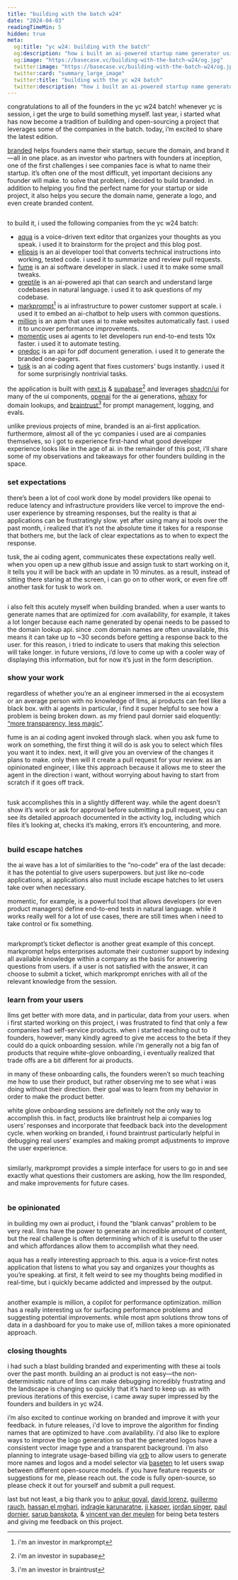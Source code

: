 ```yaml
---
title: "building with the batch w24"
date: "2024-04-03"
readingTimeMin: 5
hidden: true
meta:
  og:title: "yc w24: building with the batch"
  og:description: "how i built an ai-powered startup name generator using a dozen ai developer tools and infrastructure companies from the yc w24 batch"
  og:image: "https://basecase.vc/building-with-the-batch-w24/og.jpg"
  twitter:image: "https://basecase.vc/building-with-the-batch-w24/og.jpg"
  twitter:card: "summary_large_image"
  twitter:title: "building with the yc w24 batch"
  twitter:description: "how i built an ai-powered startup name generator using a dozen ai developer tools and infrastructure companies from the yc w24 batch"
---
```


congratulations to all of the founders in the yc w24 batch! whenever yc is session, i get the urge to build something myself. last year, i started what has now become a tradition of building and open-sourcing a project that leverages some of the companies in the batch. today, i’m excited to share the latest edition.

[branded](https://branded.ai) helps founders name their startup, secure the domain, and brand it—all in one place. as an investor who partners with founders at inception, one of the first challenges i see companies face is what to name their startup. it’s often one of the most difficult, yet important decisions any founder will make. to solve that problem, i decided to build branded. in addition to helping you find the perfect name for your startup or side project, it also helps you secure the domain name, generate a logo, and even create branded content. 

<img src="/building-with-the-batch-w24/demo.gif" alt="" />

to build it, i used the following companies from the yc w24 batch:

- [aqua](https://withaqua.com/) is a voice-driven text editor that organizes your thoughts as you speak. i used it to brainstorm for the project and this blog post.
- [ellipsis](https://ellipsis.dev/) is an ai developer tool that converts technical instructions into working, tested code. i used it to summarize and review pull requests.
- [fume](https://fumedev.com/) is an ai software developer in slack. i used it to make some small tweaks.
- [greptile](https://www.greptile.com/) is an ai-powered api that can search and understand large codebases in natural language. i used it to ask questions of my codebase.
- [markprompt](https://markprompt.com/)[^1] is ai infrastructure to power customer support at scale. i used it to embed an ai-chatbot to help users with common questions.
- [million](https://million.dev/) is an apm that uses ai to make websites automatically fast. i used it to uncover performance improvements.
- [momentic](https://momentic.ai/) uses ai agents to let developers run end-to-end tests 10x faster. i used it to automate testing.
- [onedoc](https://www.onedoclabs.com/) is an api for pdf document generation. i used it to generate the branded one-pagers.
- [tusk](https://usetusk.ai/) is an ai coding agent that fixes customers' bugs instantly. i used it for some surprisingly nontrivial tasks.

the application is built with [next.js](https://nextjs.org/) & [supabase](https://supabase.com/)[^2] and leverages [shadcn/ui](https://ui.shadcn.com/) for many of the ui components, [openai](https://openai.com/) for the ai generations, [whoxy](https://www.whoxy.com/) for domain lookups, and [braintrust](https://www.braintrustdata.com/)[^3] for prompt management, logging, and evals.

unlike previous projects of mine, branded is an ai-first application. furthermore, almost all of the yc companies i used are ai companies themselves, so i got to experience first-hand what good developer experience looks like in the age of ai. in the remainder of this post, i’ll share some of my observations and takeaways for other founders building in the space.

### set expectations

there’s been a lot of cool work done by model providers like openai to reduce latency and infrastructure providers like vercel to improve the end-user experience by streaming responses, but the reality is that ai applications can be frustratingly slow. yet after using many ai tools over the past month, i realized that it’s not the absolute time it takes for a response that bothers me, but the lack of clear expectations as to when to expect the response. 

tusk, the ai coding agent, communicates these expectations really well. when you open up a new github issue and assign tusk to start working on it, it tells you it will be back with an update in 10 minutes. as a result, instead of sitting there staring at the screen, i can go on to other work, or even fire off another task for tusk to work on.

<img src="/building-with-the-batch-w24/tusk.png" alt="" />

i also felt this acutely myself when building branded. when a user wants to generate names that are optimized for .com availability, for example, it takes a lot longer because each name generated by openai needs to be passed to the domain lookup api. since .com domain names are often unavailable, this means it can take up to ~30 seconds before getting a response back to the user. for this reason, i tried to indicate to users that making this selection will take longer. in future versions, i’d love to come up with a cooler way of displaying this information, but for now it’s just in the form description. 

### show your work

regardless of whether you’re an ai engineer immersed in the ai ecosystem or an average person with no knowledge of llms, ai products can feel like a black box. with ai agents in particular, i find it super helpful to see how a problem is being broken down. as my friend paul dornier said eloquently: [“more transparency, less magic”](https://blog.alpharun.com/p/the-ai-chasm).

fume is an ai coding agent invoked through slack. when you ask fume to work on something, the first thing it will do is ask you to select which files you want it to index. next, it will give you an overview of the changes it plans to make. only then will it create a pull request for your review. as an opinionated engineer, i like this approach because it allows me to steer the agent in the direction i want, without worrying about having to start from scratch if it goes off track.

<img src="/building-with-the-batch-w24/fume.gif" alt="" />

tusk accomplishes this in a slightly different way. while the agent doesn’t show it’s work or ask for approval before submitting a pull request, you can see its detailed approach documented in the activity log, including which files it’s looking at, checks it’s making, errors it’s encountering, and more.

<img src="/building-with-the-batch-w24/tusk.gif" alt="" />

### build escape hatches

the ai wave has a lot of similarities to the “no-code” era of the last decade: it has the potential to give users superpowers. but just like no-code applications, ai applications also must include escape hatches to let users take over when necessary.

momentic, for example, is a powerful tool that allows developers (or even product managers) define end-to-end tests in natural language. while it works really well for a lot of use cases, there are still times when i need to take control or fix something. 

<img src="/building-with-the-batch-w24/momentic.gif" alt="" />

markprompt’s ticket deflector is another great example of this concept. markprompt helps enterprises automate their customer support by indexing all available knowledge within a company as the basis for answering questions from users. if a user is not satisfied with the answer, it can choose to submit a ticket, which markprompt enriches with all of the relevant knowledge from the session. 

### learn from your users

llms get better with more data, and in particular, data from your users. when i first started working on this project, i was frustrated to find that only a few companies had self-service products. when i started reaching out to founders, however, many kindly agreed to give me access to the beta if they could do a quick onboarding session. while i’m generally not a big fan of products that require white-glove onboarding, i eventually realized that trade offs are a bit different for ai products.

in many of these onboarding calls, the founders weren’t so much teaching me how to use their product, but rather observing me to see what i was doing without their direction. their goal was to learn from my behavior in order to make the product better. 

white glove onboarding sessions are definitely not the only way to accomplish this. in fact, products like braintrust help ai companies log users’ responses and incorporate that feedback back into the development cycle. when working on branded, i found braintrust particularly helpful in debugging real users’ examples and making prompt adjustments to improve the user experience.

<img src="/building-with-the-batch-w24/braintrust.gif" alt="" />

similarly, markprompt provides a simple interface for users to go in and see exactly what questions their customers are asking, how the llm responded, and make improvements for future cases.

<img src="/building-with-the-batch-w24/markprompt.gif" alt="" />

### be opinionated

in building my own ai product, i found the “blank canvas” problem to be very real. llms have the power to generate an incredible amount of content, but the real challenge is often determining which of it is useful to the user and which affordances allow them to accomplish what they need.

aqua has a really interesting approach to this. aqua is a voice-first notes application that listens to what you say and organizes your thoughts as you’re speaking. at first, it felt weird to see my thoughts being modified in real-time, but i quickly became addicted and impressed by the output.

<img src="/building-with-the-batch-w24/aqua.gif" alt="" />

another example is million, a copilot for performance optimization. million has a really interesting ux for surfacing performance problems and suggesting potential improvements. while most apm solutions throw tons of data in a dashboard for you to make use of, million takes a more opinionated approach. 

### closing thoughts

i had such a blast building branded and experimenting with these ai tools over the past month. building an ai product is not easy—the non-deterministic nature of llms can make debugging incredibly frustrating and the landscape is changing so quickly that it’s hard to keep up. as with previous iterations of this exercise, i came away super impressed by the founders and builders in yc w24. 

i’m also excited to continue working on branded and improve it with your feedback. in future releases, i'd love to improve the algorithm for finding names that are optimized to have .com availability. i'd also like to explore ways to improve the logo generation so that the generated logos have a consistent vector image type and a transparent background. i’m also planning to integrate usage-based billing via [orb](https://withorb.com) to allow users to generate more names and logos and a model selector via [baseten](https://baseten.co) to let users swap between different open-source models. if you have feature requests or suggestions for me, please reach out. the code is fully open-source, so please check it out for yourself and submit a pull request. 

last but not least, a big thank you to [ankur goyal](https://twitter.com/ankrgyl), [david lorenz](https://activeno.de/), [guillermo rauch](https://twitter.com/rauchg), [hassan el mghari](https://twitter.com/nutlope), [indragie karunaratne](https://twitter.com/indragie), [jj kasper](https://twitter.com/_ijjk), [jordan singer](https://twitter.com/jsngr), [paul dornier](https://twitter.com/pauldornier_), [sarup banskota](https://twitter.com/sarupbanskota), & [vincent van der meulen](https://twitter.com/vincentmvdm) for being beta testers and giving me feedback on this project.

[^1]: i'm an investor in markprompt
[^2]: i'm an investor in supabase
[^3]: i'm an investor in braintrust